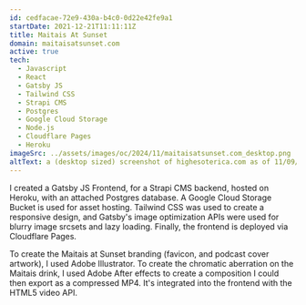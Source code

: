 ```yaml
---
id: cedfacae-72e9-430a-b4c0-0d22e42fe9a1
startDate: 2021-12-21T11:11:11Z
title: Maitais At Sunset
domain: maitaisatsunset.com
active: true
tech:
  - Javascript
  - React
  - Gatsby JS
  - Tailwind CSS
  - Strapi CMS
  - Postgres
  - Google Cloud Storage
  - Node.js
  - Cloudflare Pages
  - Heroku
imageSrc: ../assets/images/oc/2024/11/maitaisatsunset.com_desktop.png
altText: a (desktop sized) screenshot of highesoterica.com as of 11/09/2024
---
```


I created a Gatsby JS Frontend, for a Strapi CMS backend, hosted on Heroku, with an attached Postgres database. A Google Cloud Storage Bucket is used for asset hosting. Tailwind CSS was used to create a responsive design, and Gatsby's image optimization APIs were used for blurry image srcsets and lazy loading. Finally, the frontend is deployed via Cloudflare Pages.

To create the Maitais at Sunset branding (favicon, and podcast cover artwork), I used Adobe Illustrator. To create the chromatic aberration on the Maitais drink, I used Adobe After effects to create a composition I could then export as a compressed MP4. It's integrated into the frontend with the HTML5 video API.
